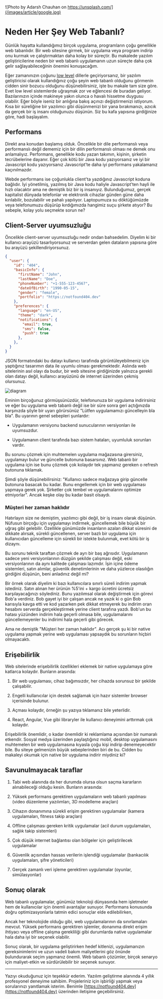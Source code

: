 ![Photo by Adarsh Chauhan on https://unsplash.com/](/images/article/google.jpg)

# Neden Her Şey Web Tabanlı?

Günlük hayatta kullandığımız birçok uygulama, programların çoğu genellikle web tabanlıdır. Bir web sitesine girmek, bir uygulama veya program indirip onu kurmak ve çalıştırmaktan daha kolay bir süreçtir. Bu makalede yazılım geliştiricilerine neden bir web tabanlı uygulamanın uzun süreçte daha çok gelir sağlayabileceğinin önemini konuşacağım.

Eğer zamanınızın çoğunu [low level](https://en.wikipedia.org/wiki/Low-level_programming_language) dillerle geçiriyorsanız, bir yazılım geliştiricisi olarak kullandığınız çoğu şeyin web tabanlı olduğunu görmenin cidden sinir bozucu olduğunu düşünebilirsiniz, işte bu makale tam size göre. Evet low level sistemlerde uğraşmak zor ve eğlencesi de buradan geliyor. Bazılarınızın içinde makineye yakın olunca o havalı hissetme duygusu olabilir. Eğer böyle iseniz bir anlığına bakış açınızı değiştirmenizi istiyorum. Kısa bir süreliğine bir yazılımcı gibi düşünmenizi bir yana bırakmanızı, azıcık da gerçek bir iş insanı olduğunuzu düşünün. Siz bu kafa yapısına girdiğinize göre, hadi başlayalım.

## Performans

Direkt ana konudan başlamış olduk. Öncelikle bir dile performanslı veya performanslı değil dememiz için bir dilin performanslı olması ne demek onu anlamalıyız. Performans, genellikle kodu yazan takımın, kişinin, şirketin tecrübelerine dayanır. Eğer çok kötü bir Java kodu yazıyorsanız ve iyi bir Javascript kodu yazıyorsanız Javascript'te daha iyi performans yakalamanız kaçınılmazdır.

Webde performans ise çoğunlukla client'ta yazdığınız Javascript koduna bağlıdır. İyi yönetilmiş, yazılmış bir Java kodu haliyle Javascript'ten hayli ile hızlı olacaktır ama ne demiştik biz bir iş insanıyız. Bulunduğumuz, gerçek kapitalist dünyada telefonlar ve elektronik cihazlar günden güne daha kırılabilir, bozulabilir ve pahalı yapılıyor. Laptopumuza su döktüğümüzde veya telefonumuzu düşürüp kırdığımızda hangimiz suçu şirkete atıyor? Bu sebeple, kolay yolu seçmekte sorun ne?

## Client-Server uyumsuzluğu

Öncelikle client-server uyumsuzluğu nedir ondan bahsedelim. Diyelim ki bir kullanıcı arayüzü tasarlıyorsunuz ve serverdan gelen dataların yapısına göre bu arayüzü şekillendiriyorsunuz.

```json
{
  "user": {
    "id": "404",
    "basicInfo": {
      "firstName": "John",
      "lastName": "Doe",
      "phoneNumber": "+1-555-123-4567",
      "dateOfBirth": "1990-05-15",
      "gender": "female",
      "portfolio": "https://notfound404.dev"
    },
    "preferences": {
      "language": "en-US",
      "theme": "dark",
      "notifications": {
        "email": true,
        "sms": false,
        "push": true
      },
    },
  }
}
```

JSON formatındaki bu datayı kullanıcı tarafında görüntüleyebilmeniz için yaptığınız tasarımın data ile uyumlu olması gerekmektedir. Aslında web sitelerinin asıl olayı da budur, bir web sitesine girdiğinizde yalnızca gerekli olan datayı değil, kullanıcı arayüzünü de internet üzerinden çekmiş olursunuz.

![diagram](/images/article/diagram.png)

Eminim birçoğunuz görmüşsünüzdür, telefonunuza bir uygulama indirirsiniz ve eğer bu uygulama web tabanlı değil ise bir süre sonra geri açtığınızda karşınızda şöyle bir uyarı görürsünüz "Lütfen uygulamamızı güncelleyin bla bla". Bu uyarının genel sebepleri şunlardır:

- Uygulamanın versiyonu backend sunucularının versiyonları ile uyumsuzdur.

- Uygulamanın client tarafında bazı sistem hataları, uyumluluk sorunları vardır.

Bu sorunu çözmek için muhtemelen uygulama mağazasına girersiniz, uygulamayı bulur ve güncelle butonuna basarsınız. Web tabanlı bir uygulama için ise bunu çözmek çok kolaydır tek yapmanız gereken o refresh butonuna tıklamak.

Şimdi şöyle düşünebilirsiniz: "Kullanıcı sadece mağazaya girip güncelle butonuna basacak bu kadar. Bunu engellemek için bir web uygulaması yapmaya gerek yok. Şirketler çok tembel ve uygulamalarını optimize etmiyorlar". Ancak keşke olay bu kadar basit olsaydı.

### Müşteri her zaman haklıdır

Hatırlayın size ne demiştim, yazılımcı gibi değil, bir iş insanı olarak düşünün. Nüfusun birçoğu için uygulamayı indirmek, güncellemek bile büyük bir uğraş gibi gelebilir. Özellikle günümüzde insanların azalan dikkat süresini de dikkate alırsak, sürekli güncellenen, server bazlı bir uygulama için kullanıcıdan güncelleme için sürekli bir istekte bulunmak, evet kötü bir iş dizaynı.

Bu sorunu teknik taraftan çözmek de ayrı bir baş ağrısıdır. Uygulamanın sadece yeni versiyonlarının düzgün şekilde çalışması değil, eski versiyonlarının da aynı kalitede çalışması lazımdır. İşin içine ödeme sistemleri, satın alımlar, güvenlik denetimlerinin ve daha yüzlerce olasılığın girdiğini düşünün, beni anladınız değil mi?

Bir örnek olarak diyelim ki bazı kullanıcılara sınırlı süreli indirim yapmak istediniz. Satın alınan her ürünün %5'ini + kargo ücretini ücretsiz karşılayacağınızı söylediniz. Bunu yazılımsal olarak değiştirmek için görevi Bob'a verdiniz. Bob gayet iyi bir çalışan ancak ne yazık ki o gün Bob karısıyla kavga etti ve kod yazarken pek dikkat etmeyerek bu indirim oran hesabını serverda gerçekleştirmek yerine client tarafına yazdı. Bob'un bu hatası yüzünden indirim hala geçerli olmasa bile, uygulamalarını güncellemeyenler bu indirimi hala geçerli gibi görecek.

Ama ne demiştik "Müşteri her zaman haklıdır". Acı gerçek şu ki bir native uygulama yapmak yerine web uygulaması yapsaydık bu sorunların hiçbiri olmayacaktı.

## Erişebilirlik

Web sitelerinde erişebilirlik özellikleri eklemek bir native uygulamaya göre katlarca kolaydır. Bunların arasında:

1. Bir web uygulaması, cihaz bağımsızdır, her cihazda sorunsuz bir şekilde çalışabilir.

2. Engelli kullanıcılar için destek sağlamak için hazır sistemler browser içerisinde bulunur.

3. Açması kolaydır, örneğin şu yazıya tıklamanız bile yeterlidir.

4. React, Angular, Vue gibi libraryler ile kullanıcı deneyimini arttırmak çok kolaydır.

Erişebilirlik önemlidir, o kadar önemlidir ki reklamlama açısından bir numaralı etkendir. Sosyal medya üzerinden paylaştığınız mobil, desktop uygulamasını muhtemelen bir web uygulamasına kıyasla çoğu kişi indirip denemeyecektir bile. Bu siteye gelmenizin büyük sebeplerinden biri de bu. Cidden bu makaleyi okumak için native bir uygulama indirir miydiniz ki?

## Savunulmayacak taraflar

1. Tabi web alanında da her durumda olursa olsun saçma kararların alınabileceği olduğu kesin. Bunların arasında:

2. Yüksek performans gerektiren uygulamaların web tabanlı yapılması (video düzenleme yazılımları, 3D modelleme araçları)

3. Cihazın donanımına sürekli erişim gerektiren uygulamalar (kamera uygulamaları, fitness takip araçları)

4. Offline çalışması gereken kritik uygulamalar (acil durum uygulamaları, sağlık takip sistemleri)

5. Çok düşük internet bağlantısı olan bölgeler için geliştirilecek uygulamalar

6. Güvenlik açısından hassas verilerin işlendiği uygulamalar (bankacılık uygulamaları, şifre yöneticileri)

7. Gerçek zamanlı veri işleme gerektiren uygulamalar (oyunlar, simülasyonlar)

## Sonuç olarak

Web tabanlı uygulamalar, günümüz teknoloji dünyasında hem işletmeler hem de kullanıcılar için önemli avantajlar sunuyor. Performans konusunda doğru optimizasyonlarla tatmin edici sonuçlar elde edilebilirken,

Ancak her teknolojide olduğu gibi, web uygulamalarının da sınırlamaları mevcut. Yüksek performans gerektiren işlemler, donanıma direkt erişim ihtiyacı veya offline çalışma gerekliliği gibi durumlarda native uygulamalar hala daha iyi bir seçenek olabilir.

Sonuç olarak, bir uygulama geliştirirken hedef kitlenizi, uygulamanızın gereksinimlerini ve uzun vadeli bakım maliyetlerini göz önünde bulundurarak seçim yapmanız önemli. Web tabanlı çözümler, birçok senaryo için maliyet-etkin ve sürdürülebilir bir seçenek sunuyor.

---

Yazıyı okuduğunuz için teşekkür ederim. Yazılım geliştirme alanında 4 yıllık profesyonel deneyime sahibim. Projeleriniz için işbirliği yapmak veya sorularınızı yanıtlamak isterim. Benimle [https://notfound404.dev](https://notfound404.dev) üzerinden iletişime geçebilirsiniz.